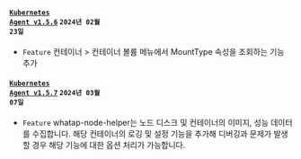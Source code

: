 #### <code class='changelog-service'><a href="https://docs.whatap.io/release-notes/kubernetes/kubernetes-1_5_6">Kubernetes Agent v1.5.6</a></code> <code class='changelog-date'>2024년 02월 23일</code>

- <code class="Feature">Feature</code> <span class="uitext">컨테이너</span> &gt; <span class="uitext">컨테이너 볼륨</span> 메뉴에서 MountType 속성을 조회하는 기능 추가

#### <code class='changelog-service'><a href="https://docs.whatap.io/release-notes/kubernetes/kubernetes-1_5_7">Kubernetes Agent v1.5.7</a></code> <code class='changelog-date'>2024년 03월 07일</code>

- <code class="Feature">Feature</code> whatap-node-helper는 노드 디스크 및 컨테이너의 이미지, 성능 데이터를 수집합니다. 해당 컨테이너의 로깅 및 설정 기능을 추가해 디버깅과 문제가 발생할 경우 해당 기능에 대한 옵션 처리가 가능합니다.

